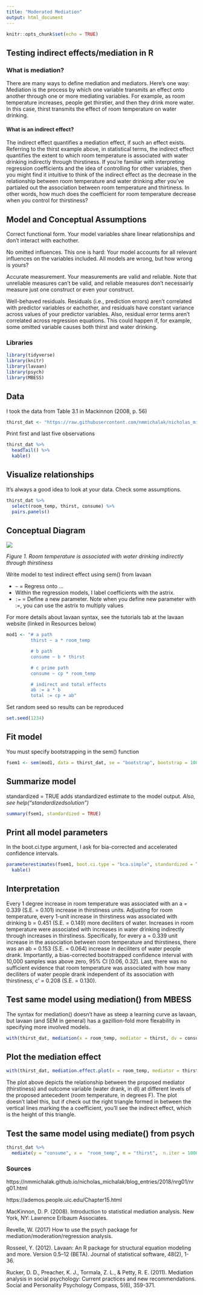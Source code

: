 ```yaml
---
title: "Moderated Mediation"
output: html_document
---
```


```r
knitr::opts_chunk$set(echo = TRUE)
```

## Testing indirect effects/mediation in R

### What is mediation?

There are many ways to define mediation and mediators. Here’s one way: Mediation is the process by which one variable transmits an effect onto another through one or more mediating variables. For example, as room temperature increases, people get thirstier, and then they drink more water. In this case, thirst transmits the effect of room temperature on water drinking.

#### What is an indirect effect?
The indirect effect quantifies a mediation effect, if such an effect exists. Referring to the thirst example above, in statistical terms, the indirect effect quantifies the extent to which room temperature is associated with water drinking indirectly through thirstiness. If you’re familiar with interpreting regression coefficients and the idea of controlling for other variables, then you might find it intuitive to think of the indirect effect as the decrease in the relationship between room temperature and water drinking after you’ve partialed out the association between room temperature and thirtiness. In other words, how much does the coefficient for room temperature decrease when you control for thirstiness?

## Model and Conceptual Assumptions
Correct functional form. Your model variables share linear relationships and don’t interact with eachother.

No omitted influences. This one is hard: Your model accounts for all relevant influences on the variables included. All models are wrong, but how wrong is yours?

Accurate measurement. Your measurements are valid and reliable. Note that unreliable measures can’t be valid, and reliable measures don’t necessairly measure just one construct or even your construct.

Well-behaved residuals. Residuals (i.e., prediction errors) aren’t correlated with predictor variables or eachother, and residuals have constant variance across values of your predictor variables. Also, residual error terms aren’t correlated across regression equations. This could happen if, for example, some omitted variable causes both thirst and water drinking.

### Libraries
```r
library(tidyverse)
library(knitr)
library(lavaan)
library(psych)
library(MBESS)
```



## Data
I took the data from Table 3.1 in Mackinnon (2008, p. 56)

```r
thirst_dat <- "https://raw.githubusercontent.com/nmmichalak/nicholas_michalak/master/blog_entries/2018/nrg01/data/mackinnon_2008_t3.1.csv" %>% read_csv()
```

Print first and last five observations

```r
thirst_dat %>%
  headTail() %>%
  kable()
```


## Visualize relationships
It’s always a good idea to look at your data. Check some assumptions.

```r
thirst_dat %>%
  select(room_temp, thirst, consume) %>%
  pairs.panels()
```



## Conceptual Diagram

![](mediation.jpg)

*Figure 1. Room temperature is associated with water drinking indirectly through thirstiness*

Write model to test indirect effect using sem() from lavaan

* `~` = Regress onto …
* Within the regression models, I label coefficients with the astrix.
* `:=` = Define a new parameter. Note when you define new parameter with :=, you can use the astrix to multiply values  

For more details about lavaan syntax, see the tutorials tab at the lavaan website (linked in Resources below)

```r
mod1 <- "# a path
         thirst ~ a * room_temp

         # b path
         consume ~ b * thirst

         # c prime path 
         consume ~ cp * room_temp

         # indirect and total effects
         ab := a * b
         total := cp + ab"
```

Set random seed so results can be reproduced

```r
set.seed(1234)
```

## Fit model
You must specify bootstrapping in the sem() function

```r
fsem1 <- sem(mod1, data = thirst_dat, se = "bootstrap", bootstrap = 10000)
```


## Summarize model
standardized = TRUE adds standardized estimate to the model output. *Also, see help("standardizedsolution")*

```r
summary(fsem1, standardized = TRUE)
```

## Print all model parameters
In the boot.ci.type argument, I ask for bia-corrected and accelerated confidence intervals.

```r
parameterestimates(fsem1, boot.ci.type = "bca.simple", standardized = TRUE) %>% 
  kable()
```

## Interpretation
Every 1 degree increase in room temperature was associated with an a = 0.339 (S.E. = 0.101) increase in thirstiness units. Adjusting for room temperature, every 1-unit increase in thirstiness was associated with drinking b = 0.451 (S.E. = 0.149) more deciliters of water. Increases in room temperature were associated with increases in water drinking indirectly through increases in thirstiness. Specifically, for every a = 0.339 unit increase in the association between room temperature and thirstiness, there was an ab = 0.153 (S.E. = 0.064) increase in deciliters of water people drank. Importantly, a bias-corrected bootstrapped confidence interval with 10,000 samples was above zero, 95% CI [0.06, 0.32]. Last, there was no sufficient evidence that room temperature was associated with how many deciliters of water people drank independent of its association with thirstiness, c’ = 0.208 (S.E. = 0.130).

## Test same model using mediation() from MBESS
The syntax for mediation() doesn’t have as steep a learning curve as lavaan, but lavaan (and SEM in general) has a gazillion-fold more flexability in specifying more involved models.

```r
with(thirst_dat, mediation(x = room_temp, mediator = thirst, dv = consume, bootstrap = TRUE, which.boot = "BCa", B = 10000))
```

## Plot the mediation effect
```r
with(thirst_dat, mediation.effect.plot(x = room_temp, mediator = thirst, dv = consume, ylab = "Water Drank (dl)", xlab = "Thirstiness (1/5 = Not at all thirty/Very thirsty)"))
```

The plot above depicts the relationship between the proposed mediator (thirstiness) and outcome variable (water drank, in dl) at different levels of the proposed antecedent (room temperature, in degrees F). The plot doesn’t label this, but if check out the right triangle formed in between the vertical lines marking the a coefficient, you’ll see the indirect effect, which is the height of this triangle.

## Test the same model using mediate() from psych

```r
thirst_dat %>%
  mediate(y = "consume", x =  "room_temp", m = "thirst",  n.iter = 10000) %>% print(short = FALSE)

```


### Sources
https://nmmichalak.github.io/nicholas_michalak/blog_entries/2018/nrg01/nrg01.html

https://ademos.people.uic.edu/Chapter15.html

MacKinnon, D. P. (2008). Introduction to statistical mediation analysis. New York, NY: Lawrence Erlbaum Associates.

Revelle, W. (2017) How to use the psych package for mediation/moderation/regression analysis.

Rosseel, Y. (2012). Lavaan: An R package for structural equation modeling and more. Version 0.5–12 (BETA). Journal of statistical software, 48(2), 1-36.

Rucker, D. D., Preacher, K. J., Tormala, Z. L., & Petty, R. E. (2011). Mediation analysis in social psychology: Current practices and new recommendations. Social and Personality Psychology Compass, 5(6), 359-371.
